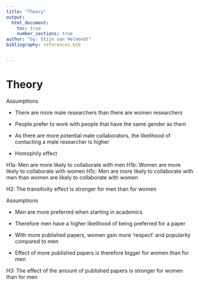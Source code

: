 ```yaml
---
title: "Theory"
output:
  html_document:
    toc: true
    number_sections: true
author: "by: Stijn van Helmondt"
bibliography: references.bib


---
```


# Theory


Assumptions

- There are more male researchers than there are women researchers

- People prefer to work with people that have the same gender as them

- As there are more potential male collaborators, the likelihood of contacting a male researcher is higher

- Homophily effect


H1a: Men are more likely to collaborate with men
H1b: Women are more likely to collaborate with women
H1c: Men are more likely to collaborate with men than women are likely to collaborate with women


H2: The transitivity effect is stronger for men than for women


Assumptions
 
 - Men are more preferred when starting in academics
 
 - Therefore men have a higher likelihood of being preferred for a paper
 
 - With more published papers, women gain more 'respect' and popularity compared to men 
 
 - Effect of more published papers is therefore bigger for women than for men

H3: The effect of the amount of published papers is stronger for women than for men


